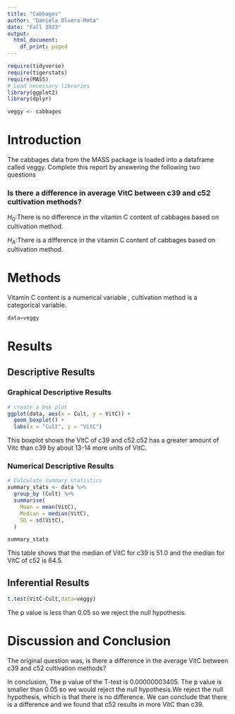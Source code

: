 ```yaml
---
title: "Cabbages"
author: "Daniela Olvera-Mota"
date: "Fall 2023"
output:
  html_document:
    df_print: paged
---
```


```r
require(tidyverse)
require(tigerstats)
require(MASS)
# Load necessary libraries
library(ggplot2)
library(dplyr)

veggy <- cabbages
```

# Introduction

<!--In this section you explain what you are trying to show.  Where did the data come from?  What is the research or other question you are trying to answer?!-->
 The cabbages data from the MASS package is loaded into a dataframe called veggy. Complete this report by answering the following two questions  
 
### Is there a difference in average VitC between c39 and c52 cultivation methods?

$H_0$:There is no difference in the vitamin C content of cabbages based on cultivation method.

$H_A$:There is a difference in the vitamin C content of cabbages based on cultivation method.

# Methods

<!--Decide on your methods:  use "variable analysis" or other appropriate descriptors.  Make sure to choose at least one graphical method and at least one numerical method.!-->

Vitamin C content is a numerical variable , cultivation method is a categorical variable.

```r
data=veggy
```


# Results

<!--Divide this section into two sub-sections:  One for your descriptive  results and one for your inferential results.!-->

## Descriptive Results

### Graphical Descriptive Results

```r
# create a box plot
ggplot(data, aes(x = Cult, y = VitC)) +
  geom_boxplot() +
  labs(x = "Cult", y = "VitC")
```

This boxplot shows the VitC of c39 and c52.c52 has a greater amount of Vitc than c39 by about 13-14 more units of VitC.

<!--Graphical results here.  Make sure to show your code.  Provide appropriate labels for axes, giving units if possible, and provide a good title for the graph, too.  Use the graphical results to describe the patterns if any that exist in the data as focused toward the research question!-->

### Numerical Descriptive Results

```r
# Calculate summary statistics
summary_stats <- data %>%
  group_by (Cult) %>%
  summarise(
    Mean = mean(VitC),
    Median = median(VitC),
    SD = sd(VitC),
  )

summary_stats
```

This table shows that the median of VitC for c39 is 51.0 and the median for VitC of c52 is 64.5.


<!--Numerical results go here. Use the numerical results to describe the patterns if any that exist in the data as focused toward the research question!-->

## Inferential Results

```r
t.test(VitC~Cult,data=veggy)
```
The p value is less than 0.05 so we reject the null hypothesis.


<!--State hypothesis clearly.  Make sure your discussion of the inferential test covers all the aspects that the test output produces, such as test statistic, p-value etc.  Make a decision about the null hypothesis, explain the assumptions on which the selected test/procedure was based, and why the chosen procedure satisfys the assumptions and is appropriate to answer the research question!-->




# Discussion and Conclusion



<!--Discussion and conclusion here.  If you found a relationship be sure to consider whether the relationship occurs because one of the variavbles causes the other, or whether they perhasps are related for some other reason.  Watch the chapter 6 videos from the GeorgeTown videos collection.!-->


The original question was, is there a difference in the average VitC between c39 and c52 cultivation methods? 

In conclusion, The p value of the T-test is 0.00000003405. The p value is smaller than 0.05 so we would reject the null hypothesis.We reject the null hypothesis, which is that there is no difference. We can conclude that there is a difference and we found that c52 results in more VitC than c39.

